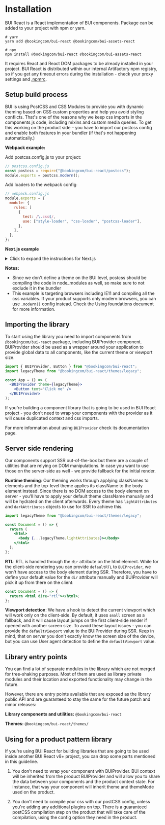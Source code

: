 # Installation

BUI React is a React implementation of BUI components.
Package can be added to your project with npm or yarn.

```
# yarn
yarn add @bookingcom/bui-react @bookingcom/bui-assets-react

# npm
npm install @bookingcom/bui-react @bookingcom/bui-assets-react
```

It requires React and React DOM packages to be already installed in your project.
BUI React is distributed within our internal Artifactory npm registry, so if you get any timeout errors during the installation - check your proxy settings and [.npmrc](https://gitlab.booking.com/design-systems/bui/bui-web/-/blob/bui@current/.npmrc).

## Setup build process

BUI is using PostCSS and CSS Modules to provide you with dynamic theming based on CSS custom properties and help you avoid styling conflicts.
That's one of the reasons why we keep css imports in the components js code, including mixins and custom media queries.
To get this working on the product side – you have to import our postcss config and enable both features in your bundler (if that's not happening automatically.)

**Webpack example:**

Add postcss.config.js to your project:

```js
// postcss.config.js
const postcss = require("@bookingcom/bui-react/postcss");
module.exports = postcss.modern();
```

Add loaders to the webpack config:

```js
// webpack.config.js
module.exports = {
  module: {
    rules: [
      {
        test: /\.css$/,
        use: ["style-loader", "css-loader", "postcss-loader"],
      },
    ],
  },
};
```

**Next.js example**

<details>
<summary>Click to expand the instructions for Next.js</summary>

If your [Next.js](https://nextjs.org/) version is >= 13.1 then you should update the _next.config.js_ file in order to configure `transpilePackages` and `webpack` as the following:

```js
/** @type {import("next").NextConfig} */

module.exports = {
  reactStrictMode: true, // and any other configuration you had in your original next.config.js file

  transpilePackages: ["@bookingcom/bui-assets-react", "@bookingcom/bui-react"],
  webpack: (config, { isServer }) => {
    if (isServer) {
      config.resolve.mainFields = ["module", "main"];
    }

    const rule = config.module.rules.find((rule) => "oneOf" in rule);
    if (rule && rule.oneOf) {
      rule.oneOf.forEach((moduleLoader) => {
        Array.isArray(moduleLoader.use) &&
          moduleLoader.use.forEach((i) => {
            if (i.loader && i.loader.includes("css-loader")) {
              i.options = {
                ...i.options,
                modules: {
                  ...i.options.modules,
                  mode: "local",
                },
              };
            }
          });
      });
    }

    return config;
  },
};
```

#### In case you have an older version of Next.js (< 13.1):

Old versions of [Next.js](https://nextjs.org/) does not have builtin  Module Transpilation, but you can still configure the build by using the (deprecated) [next-transpile-modules](https://www.npmjs.com/package/next-transpile-modules) plugin:

1. Install _next-transpile-modules_ by running `yarn add next-transpile-modules`
2. Update the _next.config.js_ to configure webpack as the following: https://paste.booking.com/8x1p47

</details>

**Notes:**

- Since we don't define a theme on the BUI level, postcss should be compiling the code in node_modules as well, so make sure to not exclude it in the bundler
- This example is targeting browsers including IE11 and compiling all the css variables.
  If your product supports only modern browsers, you can use `.modern()` config instead.
  Check the Using foundations document for more information.

## Importing the library

To start using the library you need to import components from `@bookingcom/bui-react` package, including BUIProvider component.
BUIProvider should be used as a wrapper around your application to provide global data to all components, like the current theme or viewport size.

```jsx
import { BUIProvider, Button } from "@bookingcom/bui-react";
import legacyTheme from "@bookingcom/bui-react/themes/legacy";

const App = () => (
  <BUIProvider theme={legacyTheme}>
    <Button text="Click me" />
  </BUIProvider>
);
```

If you're building a component library that is going to be used in BUI React project - you don't need to wrap your components with the provider as it will cause duplicated context and css imports.

For more information about using `BUIProvider` check its documentation page.

## Server side rendering

Our components support SSR out-of-the-box but there are a couple of utilities that are relying on DOM manipulations.
In case you want to use those on the server-side as well - we provide fallback for the initial render.

**Runtime theming**: Our theming works through applying classNames to elements and the top-level theme applies its className to the body element instead.
Since there is no DOM access to the body element on server - you'll have to apply your default theme className manually and will be hydrated on the client afterwards.
Every theme has `lightAttributes` and `darkAttributes` objects to use for SSR to achieve this.

```jsx
import legacyTheme from "@bookingcom/bui-react/themes/legacy";

const Document = () => {
  return (
    <html>
      <body {...legacyTheme.lightAttributes}></body>
    </html>
  );
};
```

**RTL**: RTL is handled through the `dir` attribute on the html element.
While for the client-side rendering you can provide `defaultRTL` to `BUIProvider`, we won't have access to the body element during SSR.
Therefore, you have to define your default value for the `dir` attribute manually and BUIProvider will pick it up from there on the client:

```jsx
const Document = () => {
  return <html dire="rtl"></html>;
};
```

**Viewport detection**: We have a hook to detect the current viewport which will work only on the client-side.
By default, it uses `small` screen as a fallback, and it will cause layout jumps on the first client-side render if opened with another screen size.
To avoid these layout issues - you can provide the `defaultViewport` value to the BUIProvider during SSR.
Keep in mind, that on server you don't exactly know the screen size of the device, but you can use User agent detection to define the `defaultViewport` value.

## Library entry points

You can find a lot of separate modules in the library which are not merged for tree-shaking purposes.
Most of them are used as library private modules and their location and exported functionality may change in the future.

However, there are entry points available that are exposed as the library public API and are guaranteed to stay the same for the future patch and minor releases:

**Library components and utilities:** `@bookingcom/bui-react`

**Themes:** `@bookingcom/bui-react/themes/`

## Using for a product pattern library

If you're using BUI React for building libraries that are going to be used inside another BUI React v6+ project,
you can drop some parts mentioned in this guideline.

1. You don't need to wrap your component with BUIProvider.
   BUI context will be inherited from the product BUIProvider and will allow you to share the data between your components and the product context state.
   For instance, that way your component will inherit theme and themeMode used on the product.

2. You don't need to compile your css with our postCSS config, unless you're adding any additional plugins on top.
   There is a guaranteed postCSS compilation step on the product that will take care of the compilation, using the config option they need in the product.
